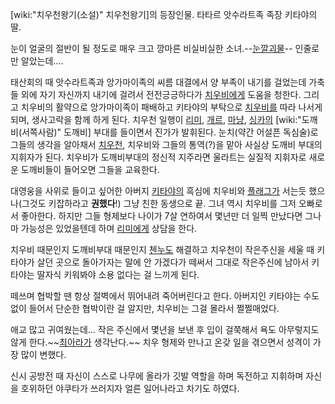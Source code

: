 [wiki:"치우천왕기(소설)" 치우천왕기]의 등장인물.
타타르 앗수라트족 족장 키타야의 딸.

눈이 얼굴의 절반이 될 정도로 매우 크고 깡마른 비실비실한 소녀.--[[눈깔괴물]]--
인줄로만 알았는데....

태산회의 때 앗수라트족과 앙가마이족의 씨름 대결에서 양 부족이 내기를 걸었는데 가축들 외에 자기 자신까지 내기에 걸려서 전전긍긍하다가 [[치우비]]에게 도움을 청한다.
그리고 치우비의 활약으로 앙가마이족이 패배하고 키타야의 부탁으로 [[치우비]]를 따라 나서게 되며, 생사고락을 함께 하게 된다.
치우천 일행이 [[리미]], [[개르]], [[마냥]], [[싱카]]의 [wiki:"도깨비(서쪽사람)" 도깨비] 부대를 들이면서 진가가 발휘된다.
눈치(약간 어설픈 독심술)로 그들의 생각을 알아채서 [[치우천]], 치우비와 그들의 통역(?)을 맡아 사실상 도깨비 부대의 지휘자가 된다. 치우비가 도깨비부대의 정신적 지주라면 울라트는 실질적 지휘자로 새로운 도깨비들이 들어오면 그들을 교육한다. 

대영웅을 사위로 들이고 싶어한 아버지 [[키타야]]의 흑심에 치우비와 [[플래그]]가 서는듯 했으나(그것도 키잡하라고 '''권했다'''!) 그냥 친한 동생으로 끝. 그녀 역시 치우비를 그저 오빠로서 좋아한다. 하지만 그들 형제보다 나이가 7살 연하여서 몇년만 더 일찍 만났다면 그나마 가능성은 있었을텐데 하며 [[리미]]에게 상담을 한다.
 
치우비 때문인지 도깨비부대 때문인지 [[첸누]]도 해결하고 치우천이 작은주신을 세울 때 키타야가 살던 곳으로 돌아가자는 말에 안 가겠다가 떼써서 그대로 작은주신에 남아서 키타야는 딸자식 키워봐야 소용 없다는 걸 느끼게 된다.

떼쓰며 협박할 땐 항상 절벽에서 뛰어내려 죽어버린다고 한다. 아버지인 키타야는 수도 없이 들어서 단순한 협박이란 걸 알지만, 치우비는 그걸 몰라서 쩔쩔매었다.

애교 많고 귀여웠는데...
작은 주신에서 몇년을 보낸 후 입이 걸쭉해서 욕도 아무렇지도 않게 한다.~~[[최아라]]가 생각난다.~~ 치우 형제와 만나고 온갖 일을 겪으면서 성격이 가장 많이 변했다.

신시 공방전 때 자신이 스스로 나무에 올라가 깃발 역할을 하며 독전하고 지휘하며 자신을 호위하던 야쿠타가 쓰러지자 얼른 일어나라고 차기도 하였다.
